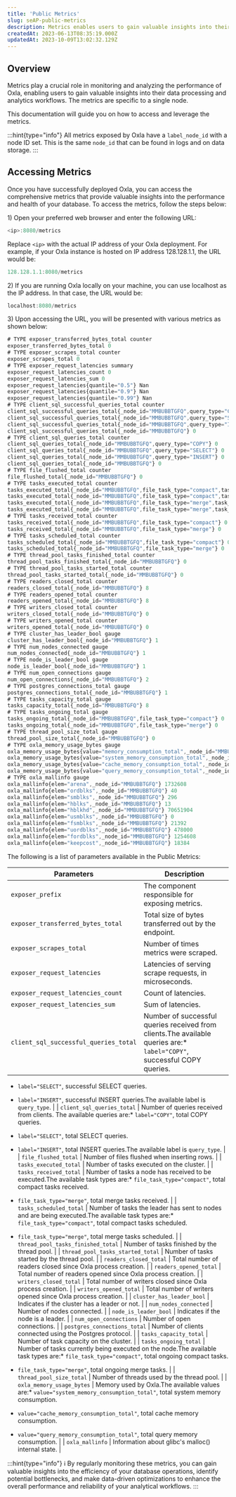 ```yaml
---
title: 'Public Metrics'
slug: seAP-public-metrics
description: Metrics enables users to gain valuable insights into their data processing and analytics workflows. Let's see how to access and leverage metrics here.
createdAt: 2023-06-13T08:35:19.000Z
updatedAt: 2023-10-09T13:02:32.129Z
---
```


## Overview

Metrics play a crucial role in monitoring and analyzing the performance of Oxla, enabling users to gain valuable insights into their data processing and analytics workflows. The metrics are specific to a single node.

This documentation will guide you on how to access and leverage the metrics.

:::hint{type="info"}
All metrics exposed by Oxla have a `label_node_id` with a node ID set. This is the same `node_id` that can be found in logs and on data storage.
:::

## Accessing Metrics

Once you have successfully deployed Oxla, you can access the comprehensive metrics that provide valuable insights into the performance and health of your database. To access the metrics, follow the steps below:

1\) Open your preferred web browser and enter the following URL:&#x20;

```typescript
<ip>:8080/metrics
```

Replace `<ip>` with the actual IP address of your Oxla deployment. For example, if your Oxla instance is hosted on IP address 128.128.1.1, the URL would be:

```typescript
128.128.1.1:8080/metrics
```

2\) If you are running Oxla locally on your machine, you can use localhost as the IP address. In that case, the URL would be:

```typescript
localhost:8080/metrics
```

3\) Upon accessing the URL, you will be presented with various metrics as shown below:&#x20;

```typescript
# TYPE exposer_transferred_bytes_total counter
exposer_transferred_bytes_total 0
# TYPE exposer_scrapes_total counter
exposer_scrapes_total 0
# TYPE exposer_request_latencies summary
exposer_request_latencies_count 0
exposer_request_latencies_sum 0
exposer_request_latencies{quantile="0.5"} Nan
exposer_request_latencies{quantile="0.9"} Nan
exposer_request_latencies{quantile="0.99"} Nan
# TYPE client_sql_successful_queries_total counter
client_sql_successful_queries_total{_node_id="MMBUBBTGFQ",query_type="COPY"} 0
client_sql_successful_queries_total{_node_id="MMBUBBTGFQ",query_type="SELECT"} 0
client_sql_successful_queries_total{_node_id="MMBUBBTGFQ",query_type="INSERT"} 0
client_sql_successful_queries_total{_node_id="MMBUBBTGFQ"} 0
# TYPE client_sql_queries_total counter
client_sql_queries_total{_node_id="MMBUBBTGFQ",query_type="COPY"} 0
client_sql_queries_total{_node_id="MMBUBBTGFQ",query_type="SELECT"} 0
client_sql_queries_total{_node_id="MMBUBBTGFQ",query_type="INSERT"} 0
client_sql_queries_total{_node_id="MMBUBBTGFQ"} 0
# TYPE file_flushed_total counter
file_flushed_total{_node_id="MMBUBBTGFQ"} 0
# TYPE tasks_executed_total counter
tasks_executed_total{_node_id="MMBUBBTGFQ",file_task_type="compact",task_status="succeeded"} 0
tasks_executed_total{_node_id="MMBUBBTGFQ",file_task_type="compact",task_status="failed"} 0
tasks_executed_total{_node_id="MMBUBBTGFQ",file_task_type="merge",task_status="failed"} 0
tasks_executed_total{_node_id="MMBUBBTGFQ",file_task_type="merge",task_status="succeeded"} 0
# TYPE tasks_received_total counter
tasks_received_total{_node_id="MMBUBBTGFQ",file_task_type="compact"} 0
tasks_received_total{_node_id="MMBUBBTGFQ",file_task_type="merge"} 0
# TYPE tasks_scheduled_total counter
tasks_scheduled_total{_node_id="MMBUBBTGFQ",file_task_type="compact"} 0
tasks_scheduled_total{_node_id="MMBUBBTGFQ",file_task_type="merge"} 0
# TYPE thread_pool_tasks_finished_total counter
thread_pool_tasks_finished_total{_node_id="MMBUBBTGFQ"} 0
# TYPE thread_pool_tasks_started_total counter
thread_pool_tasks_started_total{_node_id="MMBUBBTGFQ"} 0
# TYPE readers_closed_total counter
readers_closed_total{_node_id="MMBUBBTGFQ"} 8
# TYPE readers_opened_total counter
readers_opened_total{_node_id="MMBUBBTGFQ"} 8
# TYPE writers_closed_total counter
writers_closed_total{_node_id="MMBUBBTGFQ"} 0
# TYPE writers_opened_total counter
writers_opened_total{_node_id="MMBUBBTGFQ"} 0
# TYPE cluster_has_leader_bool gauge
cluster_has_leader_bool{_node_id="MMBUBBTGFQ"} 1
# TYPE num_nodes_connected gauge
num_nodes_connected{_node_id="MMBUBBTGFQ"} 1
# TYPE node_is_leader_bool gauge
node_is_leader_bool{_node_id="MMBUBBTGFQ"} 1
# TYPE num_open_connections gauge
num_open_connections{_node_id="MMBUBBTGFQ"} 2
# TYPE postgres_connections_total gauge
postgres_connections_total{_node_id="MMBUBBTGFQ"} 1
# TYPE tasks_capacity_total gauge
tasks_capacity_total{_node_id="MMBUBBTGFQ"} 8
# TYPE tasks_ongoing_total gauge
tasks_ongoing_total{_node_id="MMBUBBTGFQ",file_task_type="compact"} 0
tasks_ongoing_total{_node_id="MMBUBBTGFQ",file_task_type="merge"} 0
# TYPE thread_pool_size_total gauge
thread_pool_size_total{_node_id="MMBUBBTGFQ"} 0
# TYPE oxla_memory_usage_bytes gauge
oxla_memory_usage_bytes{value="memory_consumption_total",_node_id="MMBUBBTGFQ"} 73145299
oxla_memory_usage_bytes{value="system_memory_consumption_total",_node_id="MMBUBBTGFQ"} 5767219
oxla_memory_usage_bytes{value="cache_memory_consumption_total",_node_id="MMBUBBTGFQ"} 67378080
oxla_memory_usage_bytes{value="query_memory_consumption_total",_node_id="MMBUBBTGFQ"} 0
# TYPE oxla_mallinfo gauge
oxla_mallinfo{elem="arena",_node_id="MMBUBBTGFQ"} 1732608
oxla_mallinfo{elem="ordblks",_node_id="MMBUBBTGFQ"} 40
oxla_mallinfo{elem="smblks",_node_id="MMBUBBTGFQ"} 296
oxla_mallinfo{elem="hblks",_node_id="MMBUBBTGFQ"} 13
oxla_mallinfo{elem="hblkhd",_node_id="MMBUBBTGFQ"} 70651904
oxla_mallinfo{elem="usmblks",_node_id="MMBUBBTGFQ"} 0
oxla_mallinfo{elem="fsmblks",_node_id="MMBUBBTGFQ"} 21392
oxla_mallinfo{elem="uordblks",_node_id="MMBUBBTGFQ"} 478000
oxla_mallinfo{elem="fordblks",_node_id="MMBUBBTGFQ"} 1254608
oxla_mallinfo{elem="keepcost",_node_id="MMBUBBTGFQ"} 18384
```

The following is a list of parameters available in the Public Metrics:

| **Parameters**                        | **Description**                                                                                                                                                                                                                                                                            |
| ------------------------------------- | ------------------------------------------------------------------------------------------------------------------------------------------------------------------------------------------------------------------------------------------------------------------------------------------ |
| `exposer_prefix`                      | The component responsible for exposing metrics.                                                                                                                                                                                                                                            |
| `exposer_transferred_bytes_total`     | Total size of bytes transferred out by the endpoint.                                                                                                                                                                                                                                       |
| `exposer_scrapes_total`               | Number of times metrics were scraped.                                                                                                                                                                                                                                                      |
| `exposer_request_latencies`           | Latencies of serving scrape requests, in microseconds.                                                                                                                                                                                                                                     |
| `exposer_request_latencies_count`     | Count of latencies.                                                                                                                                                                                                                                                                        |
| `exposer_request_latencies_sum`       | Sum of latencies.                                                                                                                                                                                                                                                                          |
| `client_sql_successful_queries_total` | Number of successful queries received from clients.The available queries are:*   `label="COPY"`, successful COPY queries.

*   `label="SELECT"`, successful SELECT queries.

*   `label="INSERT"`, successful INSERT queries.The available label is `query_type`.                          |
| `client_sql_queries_total`            | Number of queries received from clients.&#x20;The available queries are:*   `label="COPY"`, total COPY queries.

*   `label="SELECT"`, total SELECT queries.

*   `label="INSERT"`, total INSERT queries.The available label is `query_type`.                                              |
| `file_flushed_total`                  | Number of files flushed when inserting rows.                                                                                                                                                                                                                                               |
| `tasks_executed_total`                | Number of tasks executed on the cluster.                                                                                                                                                                                                                                                   |
| `tasks_received_total`                | Number of tasks a node has received to be executed.The available task types are:*   `file_task_type="compact"`, total compact tasks received.

*   `file_task_type="merge"`, total merge tasks received.                                                                                   |
| `tasks_scheduled_total`               | Number of tasks the leader has sent to nodes and are being executed.The available task types are:*   `file_task_type="compact"`, total compact tasks scheduled.

*   `file_task_type="merge"`, total merge tasks scheduled.                                                                |
| `thread_pool_tasks_finished_total`    | Number of tasks finished by the thread pool.                                                                                                                                                                                                                                               |
| `thread_pool_tasks_started_total`     | Number of tasks started by the thread pool.                                                                                                                                                                                                                                                |
| `readers_closed_total`                | Total number of readers closed since Oxla process creation.                                                                                                                                                                                                                                |
| `readers_opened_total`                | Total number of readers opened since Oxla process creation.                                                                                                                                                                                                                                |
| `writers_closed_total`                | Total number of writers closed since Oxla process creation.                                                                                                                                                                                                                                |
| `writers_opened_total`                | Total number of writers opened since Oxla process creation.                                                                                                                                                                                                                                |
| `cluster_has_leader_bool`             | Indicates if the cluster has a leader or not.                                                                                                                                                                                                                                              |
| `num_nodes_connected`                 | Number of nodes connected.                                                                                                                                                                                                                                                                 |
| `node_is_leader_bool`                 | Indicates if the node is a leader.                                                                                                                                                                                                                                                         |
| `num_open_connections`                | Number of open connections.                                                                                                                                                                                                                                                                |
| `postgres_connections_total`          | Number of clients connected using the Postgres protocol.                                                                                                                                                                                                                                   |
| `tasks_capacity_total`                | Number of task capacity on the cluster.                                                                                                                                                                                                                                                    |
| `tasks_ongoing_total`                 | Number of tasks currently being executed on the node.The available task types are:*   `file_task_type="compact"`, total ongoing compact tasks.

*   `file_task_type="merge"`, total ongoing merge tasks.                                                                                   |
| `thread_pool_size_total`              | Number of threads used by the thread pool.                                                                                                                                                                                                                                                 |
| `oxla_memory_usage_bytes`             | Memory used by Oxla.The available values are:*   `value="system_memory_consumption_total"`, total system memory consumption.

*   `value="cache_memory_consumption_total"`, total cache memory consumption.

*   `value="query_memory_consumption_total"`, total query memory consumption. |
| `oxla_mallinfo`                       | Information about glibc's malloc() internal state.                                                                                                                                                                                                                                         |

:::hint{type="info"}
ℹ️ By regularly monitoring these metrics, you can gain valuable insights into the efficiency of your database operations, identify potential bottlenecks, and make data-driven optimizations to enhance the overall performance and reliability of your analytical workflows.
:::

